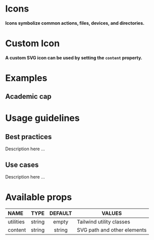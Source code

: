 
<Meta title="@blaze-react/Icon/Overview" component={Icon} />

# Icons

#### Icons symbolize common actions, files, devices, and directories.

# Custom Icon

#### A custom SVG icon can be used by setting the `content` property.

# Examples

## Academic cap

<Canvas>
  <Story id="blaze-react-icon-all-stories-custom--custom" />
</Canvas>

# Usage guidelines

## Best practices

Description here ...

## Use cases

Description here ...

# Available props

| NAME      |  TYPE  | DEFAULT | VALUES                      |
| :-------- | :----: | :-----: | --------------------------- |
| utilities | string |  empty  | Tailwind utility classes    |
| content   | string | string  | SVG path and other elements |
